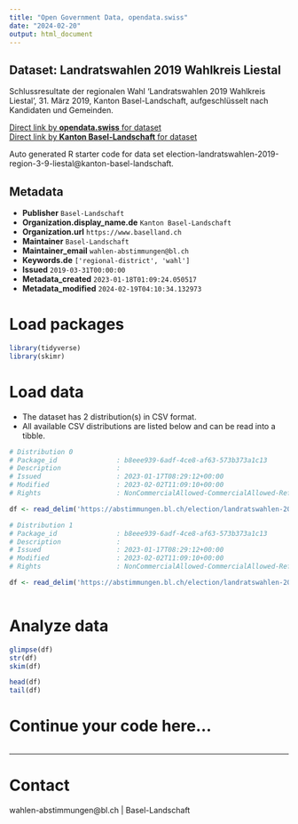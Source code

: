 ```yaml
---
title: "Open Government Data, opendata.swiss"
date: "2024-02-20"
output: html_document
---
```


## Dataset: Landratswahlen 2019 Wahlkreis Liestal

Schlussresultate der regionalen Wahl 'Landratswahlen 2019 Wahlkreis Liestal', 31. März 2019, Kanton Basel-Landschaft, aufgeschlüsselt nach Kandidaten und Gemeinden.

[Direct link by **opendata.swiss** for dataset](https://opendata.swiss/de/dataset/landratswahlen-2019-wahlkreis-liestal)<br>
[Direct link by **Kanton Basel-Landschaft** for dataset](https://abstimmungen.bl.ch/election/landratswahlen-2019-region-3-9-liestal/data)

Auto generated R starter code for data set election-landratswahlen-2019-region-3-9-liestal@kanton-basel-landschaft.

## Metadata

- **Publisher** `Basel-Landschaft`
- **Organization.display_name.de** `Kanton Basel-Landschaft`
- **Organization.url** `https://www.baselland.ch`
- **Maintainer** `Basel-Landschaft`
- **Maintainer_email** `wahlen-abstimmungen@bl.ch`
- **Keywords.de** `['regional-district', 'wahl']`
- **Issued** `2019-03-31T00:00:00`
- **Metadata_created** `2023-01-18T01:09:24.050517`
- **Metadata_modified** `2024-02-19T04:10:34.132973`


# Load packages

```r

library(tidyverse)
library(skimr)

```

# Load data

-   The dataset has 2 distribution(s) in CSV format.
-   All available CSV distributions are listed below and can be read into a tibble.

```r

# Distribution 0
# Package_id               : b8eee939-6adf-4ce8-af63-573b373a1c13
# Description              : 
# Issued                   : 2023-01-17T08:29:12+00:00
# Modified                 : 2023-02-02T11:09:10+00:00
# Rights                   : NonCommercialAllowed-CommercialAllowed-ReferenceRequired

df <- read_delim('https://abstimmungen.bl.ch/election/landratswahlen-2019-region-3-9-liestal/data-parties-csv')

# Distribution 1
# Package_id               : b8eee939-6adf-4ce8-af63-573b373a1c13
# Description              : 
# Issued                   : 2023-01-17T08:29:12+00:00
# Modified                 : 2023-02-02T11:09:10+00:00
# Rights                   : NonCommercialAllowed-CommercialAllowed-ReferenceRequired

df <- read_delim('https://abstimmungen.bl.ch/election/landratswahlen-2019-region-3-9-liestal/data-csv')



```

# Analyze data

```r

glimpse(df)
str(df)
skim(df)

head(df)
tail(df)

```

# Continue your code here...

```r

```

------------------------------------------------------------------------

# Contact

wahlen-abstimmungen@bl.ch | Basel-Landschaft
